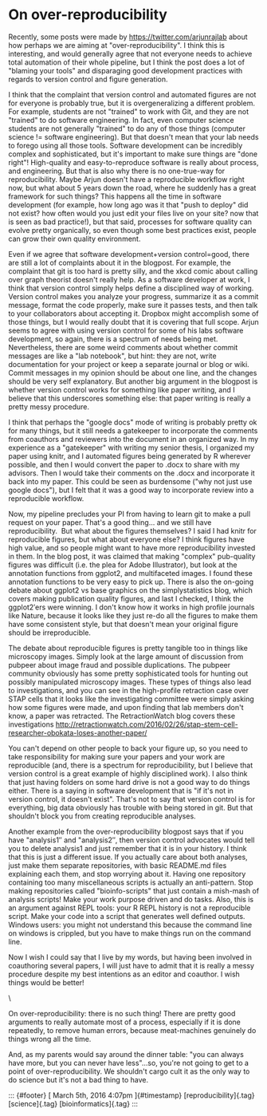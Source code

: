 

On over-reproducibility
=======================

Recently, some posts were made by
<https://twitter.com/arjunrajlab> about how perhaps we are aiming at
"over-reproducibility". I think this is interesting, and would generally
agree that not everyone needs to achieve total automation of their whole
pipeline, but I think the post does a lot of "blaming your tools" and
disparaging good development practices with regards to version control
and figure generation. 

I think that the complaint that version control and automated figures
are not for everyone is probably true, but it is overgeneralizing a
different problem. For example, students are not "trained" to work with
Git, and they are not \"trained" to do software engineering. In fact,
even computer science students are not generally "trained" to do any of
those things (computer science != software engineering). But that
doesn't mean that your lab needs to forego using all those tools.
Software development can be incredibly complex and sophisticated, but
it's important to make sure things are "done right"! High-quality and
easy-to-reproduce software is really about process, and engineering. But
that is also why there is no one-true-way for reproducibility. Maybe
Arjun doesn't have a reproducible workflow right now, but what about 5
years down the road, where he suddenly has a great framework for such
things? This happens all the time in software development (for example,
how long ago was it that "push to deploy" did not exist? how often would
you just edit your files live on your site? now that is seen as bad
practice!), but that said, processes for software quality can evolve
pretty organically, so even though some best practices exist, people can
grow their own quality environment.

Even if we agree that software development+version control=good, there
are still a lot of complaints about it in the blogpost. For example, the
complaint that git is too hard is pretty silly, and the xkcd comic about
calling over graph theorist doesn't really help. As a software developer
at work, I think that version control simply helps define a disciplined
way of working. Version control makes you analyze your progress,
summarize it as a commit message, format the code properly, make sure it
passes tests, and then talk to your collaborators about accepting it.
Dropbox might accomplish some of those things, but I would really doubt
that it is covering that full scope. Arjun seems to agree with using
version control for some of his labs software development, so again,
there is a spectrum of needs being met. Nevertheless, there are some
weird comments about whether commit messages are like a "lab notebook",
but hint: they are not, write documentation for your project or keep a
separate journal or blog or wiki. Commit messages in my opinion should
be about one line, and the changes should be very self explanatory. But
another big argument in the blogpost is whether version control works
for something like paper writing, and I believe that this underscores
something else: that paper writing is really a pretty messy procedure.

I think that perhaps the "google docs" mode of writing is probably
pretty ok for many things, but it still needs a gatekeeper to
incorporate the comments from coauthors and reviewers into the document
in an organized way. In my experience as a "gatekeeper" with writing my
senior thesis, I organized my paper using knitr, and I automated figures
being generated by R wherever possible, and then I would convert the
paper to .docx to share with my advisors. Then I would take their
comments on the .docx and incorporate it back into my paper. This could
be seen as burdensome ("why not just use google docs"), but I felt that
it was a good way to incorporate review into a reproducible workflow.

Now, my pipeline precludes your PI from having to learn git to make a
pull request on your paper. That's a good thing... and we still have
reproducibility.  But what about the figures themselves? I said I had
knitr for reproducible figures, but what about everyone else? I think
figures have high value, and so people might want to have more
reproducibility invested in them. In the blog post, it was claimed that
making "complex" pub-quality figures was difficult (i.e. the plea for
Adobe Illustrator), but look at the annotation functions from ggplot2,
and multifaceted images. I found these annotation functions to be very
easy to pick up. There is also the on-going debate about ggplot2 vs base
graphics on the simplystatistics blog, which covers making publication
quality figures, and last I checked, I think the ggplot2′ers were
winning. I don't know how it works in high profile journals like Nature,
because it looks like they just re-do all the figures to make them have
some consistent style, but that doesn't mean your original figure should
be irreproducible.

The debate about reproducible figures is pretty tangible too in things
like microscopy images. Simply look at the large amount of discussion
from pubpeer about image fraud and possible duplications. The pubpeer
community obviously has some pretty sophisticated tools for hunting out
possibly manipulated microscopy images. These types of things also lead
to investigations, and you can see in the high-profile retraction case
over STAP cells that it looks like the investigating committee were
simply asking how some figures were made, and upon finding that lab
members don't know, a paper was retracted. The RetractionWatch blog
covers these
investigations <http://retractionwatch.com/2016/02/26/stap-stem-cell-researcher-obokata-loses-another-paper/>

You can't depend on other people to back your figure up, so you need to
take responsibility for making sure your papers and your work are
reproducible (and, there is a spectrum for reproducibility, but I
believe that version control is a great example of highly disciplined
work). I also think that just having folders on some hard drive is not a
good way to do things either. There is a saying in software development
that is "if it's not in version control, it doesn't exist". That's not
to say that version control is for everything, big data obviously has
trouble with being stored in git. But that shouldn't block you from
creating reproducible analyses.

Another example from the over-reproducibility blogpost says that if you
have "analysis1″ and "analysis2″, then version control advocates would
tell you to delete analysis1 and just remember that it is in your
history. I think that this is just a different issue. If you actually
care about both analyses, just make them separate repositories, with
basic README.md files explaining each them, and stop worrying about it.
Having one repository containing too many miscellaneous scripts is
actually an anti-pattern. Stop making repositories
called "bioinfo-scripts" that just contain a mish-mash of analysis
scripts! Make your work purpose driven and do tasks. Also, this is an
argument against REPL tools: your R REPL history is not a reproducible
script. Make your code into a script that generates well defined
outputs. Windows users: you might not understand this because the
command line on windows is crippled, but you have to make things run on
the command line.

Now I wish I could say that I live by my words, but having been involved
in coauthoring several papers, I will just have to admit that it is
really a messy procedure despite my best intentions as an editor and
coauthor. I wish things would be better! 

\

On over-reproducibility: there is no such thing! There are pretty good
arguments to really automate most of a process, especially if it is done
repeatedly, to remove human errors, because meat-machines genuinely do
things wrong all the time.

And, as my parents would say around the dinner table: "you can always
have more, but you can never have less"...so, you're not going to get to
a point of over-reproducibility. We shouldn't cargo cult it as the only
way to do science but it's not a bad thing to have.

::: {#footer}
[ March 5th, 2016 4:07pm ]{#timestamp} [reproducibility]{.tag}
[science]{.tag} [bioinformatics]{.tag}
:::


